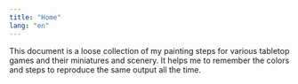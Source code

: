 ```yaml
---
title: "Home"
lang: "en"
---
```


This document is a loose collection of my painting steps for various tabletop games and their miniatures and scenery. It helps me to remember the colors and steps to reproduce the same output all the time.
